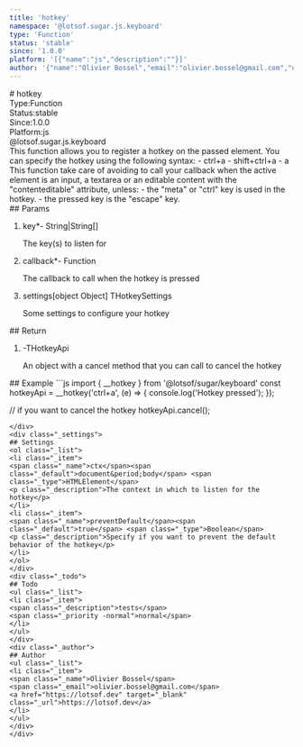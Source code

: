 ```yaml
---
title: 'hotkey'
namespace: '@lotsof.sugar.js.keyboard'
type: 'Function'
status: 'stable'
since: '1.0.0'
platform: '[{"name":"js","description":""}]'
author: '{"name":"Olivier Bossel","email":"olivier.bossel@gmail.com","url":"https://lotsof.dev"}'
---
```

<div class="docmap-mdx">
# hotkey
<div class="_metas">
<div class="_type"><span class="_type-label">Type:</span><span class="_type-value">Function</span></div>
<div class="_status"><span class="_status-label">Status:</span><span class="_status-value -stable">stable</span></div>
<div class="_since"><span class="_since-label">Since:</span><span class="_since-value">1.0.0</span></div>
<div class="_platform"><span class="_platform-label">Platform:</span><span class="_platform-value -js">js</span></div>
</div>
<div class="_namespace">@lotsof.sugar.js.keyboard</div>
<div class="_description typo-format typo-rhythm">
This function allows you to register a hotkey on the passed element.
You can specify the hotkey using the following syntax:
- ctrl+a
- shift+ctrl+a
- a
This function take care of avoiding to call your callback when the active element
is an input, a textarea or an editable content with the &quot;contenteditable&quot; attribute,
unless:
- the &quot;meta&quot; or &quot;ctrl&quot; key is used in the hotkey.
- the pressed key is the &quot;escape&quot; key.
</div>
<div class="_params">
## Params
<ol class="_list">
<li class="_item">
<span class="_name">key<span class="_required">*</span></span><span class="_default">-</span> <span class="_type">String&vert;String&lsqb;&rsqb;</span>
<p class="_description">The key&lpar;s&rpar; to listen for</p>
</li>
<li class="_item">
<span class="_name">callback<span class="_required">*</span></span><span class="_default">-</span> <span class="_type">Function</span>
<p class="_description">The callback to call when the hotkey is pressed</p>
</li>
<li class="_item">
<span class="_name">settings</span><span class="_default">&lsqb;object Object&rsqb;</span> <span class="_type">THotkeySettings</span>
<p class="_description">Some settings to configure your hotkey</p>
</li>
</ol>
</div>
<div class="_return">
## Return
<ol class="_list">
<li class="_item">
<span class="_default">-</span><span class="_type">THotkeyApi</span>
<p class="_description">An object with a cancel method that you can call to cancel the hotkey</p>
</li>
</ol>
</div>
<div class="_examples">
## Example
```js
import { __hotkey } from '@lotsof/sugar/keyboard'
const hotkeyApi = __hotkey('ctrl+a', (e) => {
 console.log('Hotkey pressed');
});

// if you want to cancel the hotkey
hotkeyApi.cancel();
```
</div>
<div class="_settings">
## Settings
<ol class="_list">
<li class="_item">
<span class="_name">ctx</span><span class="_default">document&period;body</span> <span class="_type">HTMLElement</span>
<p class="_description">The context in which to listen for the hotkey</p>
</li>
<li class="_item">
<span class="_name">preventDefault</span><span class="_default">true</span> <span class="_type">Boolean</span>
<p class="_description">Specify if you want to prevent the default behavior of the hotkey</p>
</li>
</ol>
</div>
<div class="_todo">
## Todo
<ul class="_list">
<li class="_item">
<span class="_description">tests</span>
<span class="_priority -normal">normal</span>
</li>
</ul>
</div>
<div class="_author">
## Author
<ul class="_list">
<li class="_item">
<span class="_name">Olivier Bossel</span>
<span class="_email">olivier.bossel@gmail.com</span>
<a href="https://lotsof.dev" target="_blank" class="_url">https://lotsof.dev</a>
</li>
</ul>
</div>
</div>